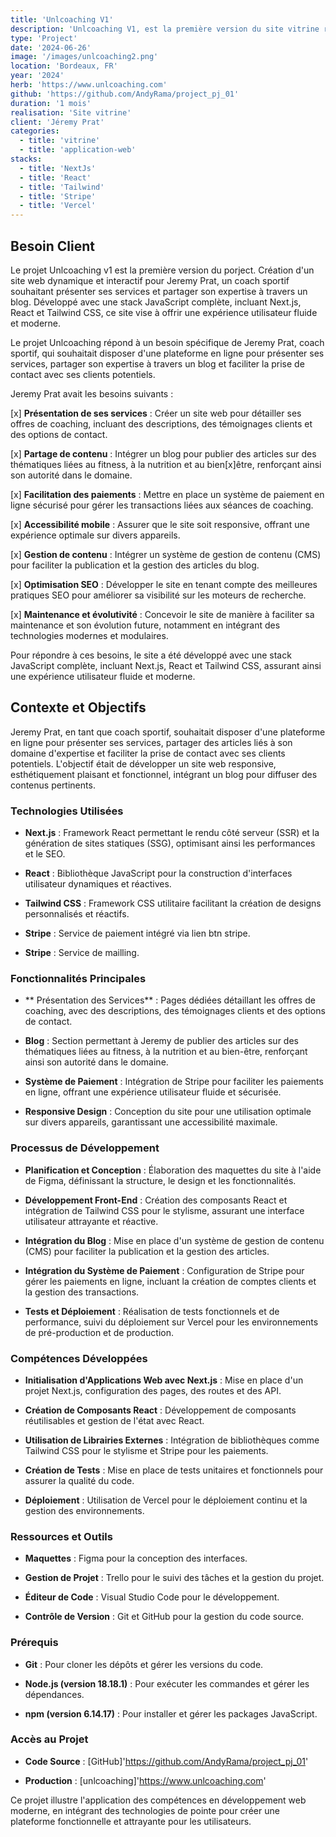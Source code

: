 ```yaml
---
title: 'Unlcoaching V1'
description: 'Unlcoaching V1, est la première version du site vitrine réalisait avec NextJs et React [JSX]'
type: 'Project'
date: '2024-06-26'
image: '/images/unlcoaching2.png'
location: 'Bordeaux, FR'
year: '2024'
herb: 'https://www.unlcoaching.com'
github: 'https://github.com/AndyRama/project_pj_01'
duration: '1 mois'
realisation: 'Site vitrine'
client: 'Jéremy Prat'
categories:
  - title: 'vitrine'
  - title: 'application-web'
stacks:
  - title: 'NextJs'
  - title: 'React'
  - title: 'Tailwind'
  - title: 'Stripe'
  - title: 'Vercel'
---
```


## Besoin Client
Le projet Unlcoaching v1 est la première version du porject. Création d'un site web dynamique et interactif pour Jeremy Prat, un coach sportif souhaitant présenter ses services et partager 
son expertise à travers un blog. Développé avec une stack JavaScript complète, incluant Next.js, React et Tailwind CSS, ce site vise à offrir une expérience 
utilisateur fluide et moderne.

Le projet Unlcoaching répond à un besoin spécifique de Jeremy Prat, coach sportif, qui souhaitait disposer d'une plateforme en ligne pour présenter ses services,
partager son expertise à travers un blog et faciliter la prise de contact avec ses clients potentiels.

Jeremy Prat avait les besoins suivants :

  [x]  **Présentation de ses services** : Créer un site web pour détailler ses offres de coaching, incluant des descriptions, des témoignages clients et des options de contact.

  [x]  **Partage de contenu** : Intégrer un blog pour publier des articles sur des thématiques liées au fitness, à la nutrition et au bien[x]être, renforçant ainsi son autorité dans le domaine.

  [x]  **Facilitation des paiements** : Mettre en place un système de paiement en ligne sécurisé pour gérer les transactions liées aux séances de coaching.

  [x]  **Accessibilité mobile** : Assurer que le site soit responsive, offrant une expérience optimale sur divers appareils.

  [x]  **Gestion de contenu** : Intégrer un système de gestion de contenu (CMS) pour faciliter la publication et la gestion des articles du blog.

  [x]  **Optimisation SEO** : Développer le site en tenant compte des meilleures pratiques SEO pour améliorer sa visibilité sur les moteurs de recherche.

  [x]  **Maintenance et évolutivité** : Concevoir le site de manière à faciliter sa maintenance et son évolution future, notamment en intégrant des technologies modernes et modulaires.

Pour répondre à ces besoins, le site a été développé avec une stack JavaScript complète, incluant Next.js, React et Tailwind CSS, assurant ainsi une expérience utilisateur fluide et moderne.

## Contexte et Objectifs

Jeremy Prat, en tant que coach sportif, souhaitait disposer d'une plateforme en ligne pour présenter ses services, partager des articles liés à son domaine d'expertise et faciliter la prise de contact avec ses clients potentiels. L'objectif était de développer un site web responsive, esthétiquement plaisant et fonctionnel, intégrant un blog pour diffuser des contenus pertinents.

### Technologies Utilisées

  - **Next.js**  : Framework React permettant le rendu côté serveur (SSR) et la génération de sites statiques (SSG), optimisant ainsi les performances et le SEO.

  - **React**  : Bibliothèque JavaScript pour la construction d'interfaces utilisateur dynamiques et réactives.

  - **Tailwind CSS**  : Framework CSS utilitaire facilitant la création de designs personnalisés et réactifs.

  - **Stripe**  : Service de paiement intégré via lien btn stripe.

  - **Stripe**  : Service de mailling.

### Fonctionnalités Principales

  - ** Présentation des Services**  : Pages dédiées détaillant les offres de coaching, avec des descriptions, des témoignages clients et des options de contact.

  - **Blog**  : Section permettant à Jeremy de publier des articles sur des thématiques liées au fitness, à la nutrition et au bien-être, renforçant ainsi son autorité dans le domaine.

  - **Système de Paiement**  : Intégration de Stripe pour faciliter les paiements en ligne, offrant une expérience utilisateur fluide et sécurisée.

  - **Responsive Design**  : Conception du site pour une utilisation optimale sur divers appareils, garantissant une accessibilité maximale.

### Processus de Développement

  - **Planification et Conception**  : Élaboration des maquettes du site à l'aide de Figma, définissant la structure, le design et les fonctionnalités.

  - **Développement Front-End**  : Création des composants React et intégration de Tailwind CSS pour le stylisme, assurant une interface utilisateur attrayante et réactive.

  - **Intégration du Blog**  : Mise en place d'un système de gestion de contenu (CMS) pour faciliter la publication et la gestion des articles.

  - **Intégration du Système de Paiement**  : Configuration de Stripe pour gérer les paiements en ligne, incluant la création de comptes clients et la gestion des transactions.

  - **Tests et Déploiement**  : Réalisation de tests fonctionnels et de performance, suivi du déploiement sur Vercel pour les environnements de pré-production et de production.

### Compétences Développées

  - **Initialisation d'Applications Web avec Next.js**  : Mise en place d'un projet Next.js, configuration des pages, des routes et des API.

  - **Création de Composants React**  : Développement de composants réutilisables et gestion de l'état avec React.

  - **Utilisation de Librairies Externes**  : Intégration de bibliothèques comme Tailwind CSS pour le stylisme et Stripe pour les paiements.

  - **Création de Tests**  : Mise en place de tests unitaires et fonctionnels pour assurer la qualité du code.

  - **Déploiement**  : Utilisation de Vercel pour le déploiement continu et la gestion des environnements.

### Ressources et Outils

  - **Maquettes**  : Figma pour la conception des interfaces.

  - **Gestion de Projet**  : Trello pour le suivi des tâches et la gestion du projet.

  - **Éditeur de Code**  : Visual Studio Code pour le développement.

  - **Contrôle de Version**  : Git et GitHub pour la gestion du code source.

### Prérequis

  - **Git**  : Pour cloner les dépôts et gérer les versions du code.

  - **Node.js (version 18.18.1)**  : Pour exécuter les commandes et gérer les dépendances.

  - **npm (version 6.14.17)**  : Pour installer et gérer les packages JavaScript.

### Accès au Projet

  - **Code Source**  : [GitHub]'https://github.com/AndyRama/project_pj_01'

  - **Production**  : [unlcoaching]'https://www.unlcoaching.com'

Ce projet illustre l'application des compétences en développement web moderne, en intégrant des technologies
de pointe pour créer une plateforme fonctionnelle et attrayante pour les utilisateurs.